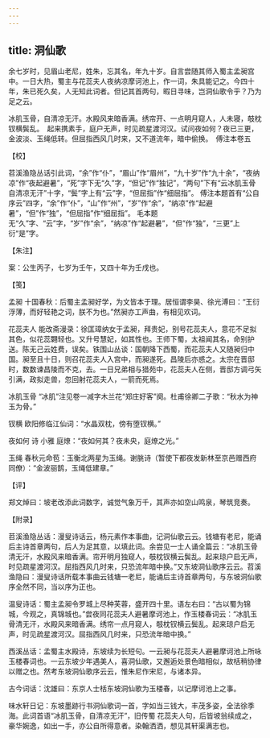 ```yaml
---
---
---
```

title: 洞仙歌
---







余七岁时，见眉山老尼，姓朱，忘其名，年九十岁。自言尝随其师入蜀主孟昶宫中。一日大热，蜀主与花蕊夫人夜纳凉摩诃池上，作一词，朱具能记之。今四十年，朱已死久矣，人无知此词者。但记其首两句，暇日寻味，岂洞仙歌令乎？乃为足之云。

冰肌玉骨，自清凉无汗。水殿风来暗香满。绣帘开、一点明月窥人，人未寝，攲枕钗横鬓乱。　起来携素手，庭户无声，时见疏星渡河汉。试问夜如何？夜已三更，金波淡、玉绳低转。但屈指西风几时来，又不道流年，暗中偷换。　傅注本卷五





【校】


苕溪渔隐丛话引此词，“余”作“仆”，“眉山”作“眉州”，“九十岁”作“九十余”，“夜纳凉”作“夜起避暑”，“死”字下无“久”字，“但记”作“独记”，“两句”下有“云冰肌玉骨自清凉无汗”十字，“鬓”字上有“云”字，“但屈指”作“细屈指”。 傅注本题首有“公自序云”四字，“余”作“仆”，“山”作“州”，“岁”作“余”，“纳凉”作“起避暑”，“但”作“独”，“但屈指”作“细屈指”。 毛本题无“久”字、“云”字，“岁”作“余”，“纳凉”作“起避暑”，“但”作“独”，“三更”上衍“是”字。





【朱注】


案：公生丙子，七岁为壬午，又四十年为壬戌也。





【笺】


孟昶 十国春秋：后蜀主孟昶好学，为文皆本于理。居恒谓李昊、徐光溥曰：“王衍浮薄，而好轻艳之词，朕不为也。”然昶亦工声曲，有相见欢词。

花蕊夫人 能改斋漫录：徐匡璋纳女于孟昶，拜贵妃，别号花蕊夫人，意花不足拟其色，似花蕊翾轻也。又升号慧妃，如其性也。王师下蜀，太祖闻其名，命别护送。陈无己云姓费，误矣。铁围山丛谈：国朝降下西蜀，而花蕊夫人又随昶归中国。昶至且十日，则召花蕊夫人入宫中，而昶遂死。昌陵后亦惑之。太宗在晋邸时，数数谏昌陵而不克，去。一日兄弟相与猎苑中，花蕊夫人在侧，晋邸方调弓矢引满，政拟走兽，忽回射花蕊夫人，一箭而死焉。

冰肌玉骨 “冰肌”注见卷一减字木兰花“郑庄好客”阕。杜甫徐卿二子歌：“秋水为神玉为骨。”

钗横 欧阳修临江仙词：“水晶双枕，傍有堕钗横。”

夜如何 诗 小雅 庭燎：“夜如何其？夜未央，庭燎之光。”

玉绳 春秋元命苞：玉衡北两星为玉绳。谢朓诗（暂使下都夜发新林至京邑赠西府同僚）：“金波丽鹊，玉绳低建章。”





【评】


郑文焯曰：坡老改添此词数字，诚觉气象万千，其声亦如空山鸣泉，琴筑竞奏。





【附录】


苕溪渔隐丛话：漫叟诗话云，杨元素作本事曲，记洞仙歌云云。钱塘有老尼，能诵后主诗首章两句，后人为足其意，以填此词。余尝见一士人诵全篇云：“冰肌玉骨清无汗，水殿风来暗香满。帘开明月独窥人，攲枕钗横云鬓乱。起来琼户启无声，时见疏星渡河汉。屈指西风几时来，只恐流年暗中换。”又东坡洞仙歌序云云。苕溪渔隐曰：漫叟诗话所载本事曲云钱塘一老尼，能诵后主诗首章两句，与东坡洞仙歌序全然不同，当以序为正也。

温叟诗话：蜀主孟昶令罗城上尽种芙蓉，盛开四十里。语左右曰：“古以蜀为锦城，今观之，真锦城也。”尝夜同花蕊夫人避暑摩诃池上，作玉楼春词云：“冰肌玉骨清无汗，水殿风来暗香满。绣帘一点月窥人，攲枕钗横云鬓乱。起来琼户启无声，时见疏星渡河汉。屈指西风几时来，只恐流年暗中换。”

西溪丛话：孟蜀主水殿诗，东坡续为长短句。一云昶与花蕊夫人避暑摩诃池上所咏玉楼春词也。一云东坡少年遇美人，喜洞仙歌，又邂逅处景色暗相似，故栝稍协律以赠之也。然考东坡洞仙歌序云云，惟朱尼作宋尼，与诸本异。

古今词话：沈雄曰：东京人士栝东坡洞仙歌为玉楼春，以记摩诃池上之事。

味水轩日记：东坡墨跡行书洞仙歌词一首，字如当三钱大，丰茂多姿，全法徐季海。此词首语“冰肌玉骨，自清凉无汗”，旧传蜀 花蕊夫人句，后皆坡翁续成之，豪华婉逸，如出一手，亦公自所得意者。染翰洒洒，想见其轩渠满志也。